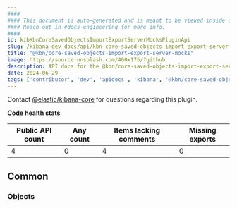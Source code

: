 ```yaml
---
####
#### This document is auto-generated and is meant to be viewed inside our experimental, new docs system.
#### Reach out in #docs-engineering for more info.
####
id: kibKbnCoreSavedObjectsImportExportServerMocksPluginApi
slug: /kibana-dev-docs/api/kbn-core-saved-objects-import-export-server-mocks
title: "@kbn/core-saved-objects-import-export-server-mocks"
image: https://source.unsplash.com/400x175/?github
description: API docs for the @kbn/core-saved-objects-import-export-server-mocks plugin
date: 2024-06-29
tags: ['contributor', 'dev', 'apidocs', 'kibana', '@kbn/core-saved-objects-import-export-server-mocks']
---
```




Contact [@elastic/kibana-core](https://github.com/orgs/elastic/teams/kibana-core) for questions regarding this plugin.

**Code health stats**

| Public API count  | Any count | Items lacking comments | Missing exports |
|-------------------|-----------|------------------------|-----------------|
| 4 | 0 | 4 | 0 |

## Common

### Objects
<DocDefinitionList data={kbnCoreSavedObjectsImportExportServerMocksObj.common.objects}/>

